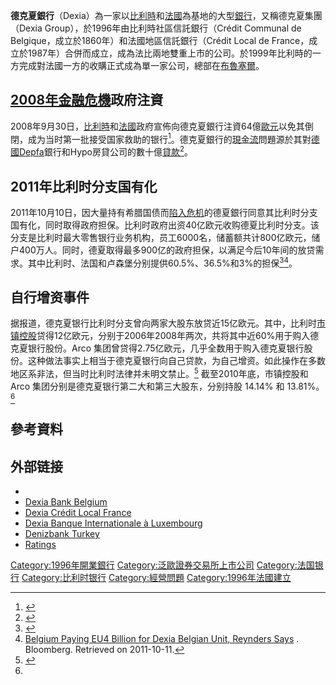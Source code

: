 {{Infobox Company
| company_name     = 德克夏銀行<br>Dexia
| company_logo     = [[File:Dexia_logo.png|200px]]
| vector_logo      =
| company_type     = [[上市公司|上市公司]]（{{Euronext|DEXB}}, {{LuxSE|DXB}}）
| foundation       = 1860年
| founder          =
| location         = [[比利時|比利時]][[布魯塞爾|布魯塞爾]]
| origins          =
| key_people       = Pierre Mariani－<small>[[行政總裁|行政總裁]]</small>
| area_served      =
| industry         = 金融
| products         = [[金融服务|金融服务]]
|  revenue        = [[Euro|€]]5.310 billion <small>(2010)</small><ref name="AR2010">{{cite web |url=http://www.dexia.com/docs/2011/2011_4Q/PDF/20110223_CP_4Q_UK.pdf |title=Annual Results 2010 |accessdate=24 February 2011 |publisher=Dexia |format=PDF }}{{dead link|date=2018年2月 |bot=InternetArchiveBot |fix-attempted=yes }}</ref>|
  operating_income = €1.607 billion <small>(2010)</small><ref name="AR2010" />|
  net_income     = €723 million <small>(2010)</small><ref name="AR2010" />|
  assets         = €566.74 billion <small>(end 2010)</small><ref name="AR2010" />|
  equity         = €8.945 billion <small>(end 2010)</small><ref name="AR2010" />|
  num_employees  = 35,200 <small>(end 2010)</small><ref name="AR2010" /> |
  homepage       = [http://www.dexia.com/ dexia.com]|
  intl           = yes
}}

'''德克夏銀行'''（Dexia）為一家以[[比利時|比利時]]和[[法國|法國]]為基地的大型[[銀行|銀行]]，又稱德克夏集團（Dexia Group），於1996年由比利時社區信託銀行（Crédit Communal de Belgique，成立於1860年）和法國地區信託銀行（Crédit Local de France，成立於1987年）合併而成立，成為法比兩地雙重上市的公司。於1999年比利時的一方完成對法國一方的收購正式成為單一家公司，總部在[[布魯塞爾|布魯塞爾]]。

==[[2007年－2008年環球金融危機|2008年金融危機]]政府注資==

2008年9月30日，[[比利時|比利時]]和[[法國|法國]]政府宣佈向德克夏銀行注資64億[[歐元|歐元]]以免其倒閉，成为当时第一批接受国家救助的银行<ref>{{cite web |url=http://news.bbc.co.uk/1/hi/business/7643638.stm |title=Second Belgian bank gets bail-out |publisher=BBC News |date=2008-09-30 |accessdate=2008-09-30 |archive-date=2008-10-02 |archive-url=https://web.archive.org/web/20081002052613/http://news.bbc.co.uk/1/hi/business/7643638.stm |dead-url=no }}</ref>。德克夏銀行的[[現金流|現金流]]問題源於其對[[德國|德國]]Depfa銀行和Hypo房貸公司的數十億[[貸款|貸款]]<ref>{{cite web|url=http://www.standaard.be/Artikel/Detail.aspx?artikelId=DMF05102008_017|title=Regering moet twee banken redden|publisher=De Standaard|date=2008-10-05|accessdate=2008-10-05|archive-date=2008-10-06|archive-url=https://web.archive.org/web/20081006203056/http://www.standaard.be/Artikel/Detail.aspx?artikelId=DMF05102008_017|dead-url=no}}</ref>。

== 2011年比利时分支国有化 ==
2011年10月10日，因大量持有希腊国债而[[欧债危机|陷入危机]]的德夏銀行同意其比利时分支国有化，同时取得政府担保。比利时政府出资40亿欧元收购德夏比利时分支。该分支是比利时最大零售银行业务机构，员工6000名，储蓄额共计800亿欧元，储户400万人。同时，德夏取得最多900亿的政府担保，以满足今后10年间的放贷需求。其中比利时、法国和卢森堡分别提供60.5%、36.5%和3%的担保<ref>{{cite web | url=http://online.wsj.com/article/SB10001424052970203633104576620720705508498.html | title=France, Belgium Reach Pact on Ailing Dexia | accessdate=2011-10-10 | archive-date=2011-10-09 | archive-url=https://web.archive.org/web/20111009213515/http://online.wsj.com/article/SB10001424052970203633104576620720705508498.html | dead-url=no }}</ref><ref>[http://www.bloomberg.com/news/2011-10-10/belgium-paying-eu4-billion-for-dexia-belgian-unit-reynders-says.html Belgium Paying EU4 Billion for Dexia Belgian Unit, Reynders Says] {{Wayback|url=http://www.bloomberg.com/news/2011-10-10/belgium-paying-eu4-billion-for-dexia-belgian-unit-reynders-says.html |date=20120416064000 }}. Bloomberg. Retrieved on 2011-10-11.</ref>。

== 自行增资事件 ==
据报道，德克夏银行比利时分支曾向两家大股东放贷近15亿欧元。其中，比利时[[市镇控股_(比利时)|市镇控股]]贷得12亿欧元，分别于2006年2008年两次，共将其中近60%用于购入德克夏银行股份。Arco 集团曾贷得2.75亿欧元，几乎全数用于购入德克夏银行股份。这种做法事实上相当于德克夏银行向自己贷款，为自己增资。如此操作在多数地区系非法，但当时比利时法律并未明文禁止。<ref>{{cite web | url=http://www.ft.com/intl/cms/s/0/6c89260a-fb29-11e0-8756-00144feab49a.html | title=€1.5bn Dexia loans used to buy shares in ... Dexia | accessdate=2011-10-21 | archive-date=2013-02-02 | archive-url=https://web.archive.org/web/20130202174701/http://www.ft.com/intl/cms/s/0/6c89260a-fb29-11e0-8756-00144feab49a.html | dead-url=no }}</ref> 截至2010年底，市镇控股和Arco 集团分别是德克夏银行第二大和第三大股东，分别持股 14.14% 和  13.81%。<ref name="AR2010" />

==參考資料==
{{Reflist}}

==外部链接==
{{commons category|Dexia}}
* {{Official website|http://www.dexia.com}}
* [http://www.dexia.be Dexia Bank Belgium] {{Wayback|url=http://www.dexia.be/ |date=20110128135311 }}
* [http://www.dexia-creditlocal.fr/ Dexia Crédit Local France] {{Wayback|url=http://www.dexia-creditlocal.fr/ |date=20040928210940 }}
* [http://www.dexia-bil.lu/ Dexia Banque Internationale à Luxembourg] {{Wayback|url=http://www.dexia-bil.lu/ |date=20070314013601 }}
* [http://www.denizbank.com/ Denizbank Turkey] {{Wayback|url=http://www.denizbank.com/ |date=20111010010719 }}
* [http://www.dexia.com/e/you-are/shareholder-ratings.php Ratings] {{Wayback|url=http://www.dexia.com/e/you-are/shareholder-ratings.php |date=20110312040842 }}

{{Authority control}}
[[Category:1996年開業銀行|Category:1996年開業銀行]]
[[Category:泛歐證券交易所上市公司|Category:泛歐證券交易所上市公司]]
[[Category:法国银行|Category:法国银行]]
[[Category:比利时银行|Category:比利时银行]]
[[Category:經營問題|Category:經營問題]]
[[Category:1996年法國建立|Category:1996年法國建立]]